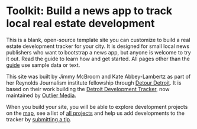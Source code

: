 
<Head>
  <link rel="icon" href="/favicon.ico" />
  <title>{siteTitle}</title>
  <meta
    name="description"
    content={`Tracking development in ${city}, ${state}.`}
    key="description"
  />
  <meta property="og:title" content={siteTitle} key="title" />
  <meta property="og:description" content={`Use the ${city} Development Tracker to look up information about real estate development in the city.`} />
  <meta name="twitter:card" content="summary_large_image" />
</Head>

# Toolkit: Build a news app to track local real estate development 
This is a blank, open-source template site you can customize to build a real estate development tracker for your city. It is designed for small local news publishers who want to bootstrap a news app, but anyone is welcome to try it out. Read the guide to learn how and get started. All pages other than the [guide](./guide) use sample data or text. 

This site was built by Jimmy McBroom and Kate Abbey-Lambertz as part of her Reynolds Journalism institute fellowship through [Detour Detroit](https://detourdetroiter.com/). It is based on their work building the [Detroit Development Tracker](https://developmenttracker.detourdetroiter.com/), now maintained by [Outlier Media](https://outliermedia.org/). 

When you build your site, you will be able to explore development projects on the [map](./map),
see a list of [all projects](./projects) and
help us add developments to the tracker by [submitting a tip](./submit-a-tip).


